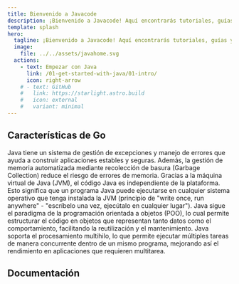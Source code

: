 ```yaml
---
title: Bienvenido a Javacode
description: ¡Bienvenido a Javacode! Aquí encontrarás tutoriales, guías y ejemplos de programación en Java, Go, Python y más. ¡Explora nuestros recursos y comienza a aprender a programar hoy mismo!
template: splash
hero:
  tagline: ¡Bienvenido a Javacode! Aquí encontrarás tutoriales, guías y ejemplos de programación en Java, Go, Python y más. ¡Explora nuestros recursos y comienza a aprender a programar hoy mismo!
  image:
    file: ../../assets/javahome.svg
  actions:
    - text: Empezar con Java
      link: /01-get-started-with-java/01-intro/
      icon: right-arrow
    # - text: GitHub
    #   link: https://starlight.astro.build
    #   icon: external
    #   variant: minimal
---
```



## Características de Go

<CardGrid stagger>
	<Card title="Robusto y Seguro" icon="seti:lock">
		Java tiene un sistema de gestión de excepciones y manejo de errores que ayuda a construir aplicaciones estables y seguras. Además, la gestión de memoria automatizada mediante recolección de basura (Garbage Collection) reduce el riesgo de errores de memoria.
	</Card>
	<Card title="Plataforma Independiente" icon="laptop">
		Gracias a la máquina virtual de Java (JVM), el código Java es independiente de la plataforma. Esto significa que un programa Java puede ejecutarse en cualquier sistema operativo que tenga instalada la JVM (principio de "write once, run anywhere" - "escríbelo una vez, ejecútalo en cualquier lugar").
	</Card>
	<Card title="Orientado a Objetos" icon="puzzle">
		Java sigue el paradigma de la programación orientada a objetos (POO), lo cual permite estructurar el código en objetos que representan tanto datos como el comportamiento, facilitando la reutilización y el mantenimiento.
	</Card>
	<Card title="Multihilo" icon="gitter">
		Java soporta el procesamiento multihilo, lo que permite ejecutar múltiples tareas de manera concurrente dentro de un mismo programa, mejorando así el rendimiento en aplicaciones que requieren multitarea.
	</Card>
</CardGrid>

## Documentación

<Card title='Temario de la guia' icon='open-book'>
	<AllDocs />
</Card>
